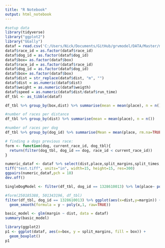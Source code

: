```yaml
---
title: "R Notebook"
output: html_notebook
---
```


```r
#setup data
library(tidyverse)
library("ggplot2")
library("GGally")
dataf = read.csv('C:/Users/Nick/Documents/GitHub/grvmodel/DATA/Master/masterfile.csv', header = TRUE, skipNul = TRUE)
dataf$race_id = as.factor(dataf$race_id)
dataf$dog_id = as.factor(dataf$dog_id)
dataf$box= as.factor(dataf$box)
dataf$race_id = as.factor(dataf$race_id)
dataf$dog_id = as.factor(dataf$dog_id)
dataf$box= as.factor(dataf$box)
dataf$dist = str_replace(dataf$dist, "m", "")
dataf$dist = as.numeric(dataf$dist)
dataf$weight = as.numeric(dataf$weigth)
dataf$speed = as.numeric(dataf$dist/dataf$run_time)
df_tbl <- as_tibble(dataf)
```



```r
df_tbl %>% group_by(box,dist) %>% summarise(mean = mean(place), n = n()) %>% arrange(mean)
```

```r
#number of races per distance
df_tbl %>% group_by(dist) %>% summarise(mean = mean(place), n = n())
```

```r
#number of races per dog 
df_tbl %>% group_by(dog_id) %>% summarise(Mean = mean(place, rm.na=TRUE), n = n()) %>% arrange(desc(n))
```


```r
# finding a dogs previous race:
form <- function(dog, current_race_id, dog_tbl){
  return(filter(dog_tbl, dog_id == dog, race_id < current_race_id))
}
```

```r
numeric_dataf <- dataf %>% select(dist,place,split_margins,split_times,run_time,weight,margin,speed) %>% slice_sample(n=5000)
tiff("test.tiff", units="in", width=15, height=15, res=300)
ggpairs(numeric_dataf,pch = 18)
dev.off()
```


```r
SingleDogModel <- filter(df_tbl, dog_id == 1328610013) %>% lm(place~ poly(q,3))
```


```r
#form(250185388, 501343196, df_tbl)
filter(df_tbl, dog_id == 1328610013) %>% ggplot(aes(x=dist,y=margin)) + geom_point()+ 
  geom_smooth(formula = y ~ poly(x,1, raw=TRUE))
```




```r
basic_model <- glm(margin ~ dist, data = dataf)
summary(basic_model)
```




```r
library(ggplot2)
p1 <- ggplot(dataf, aes(x=box, y = split_margins, fill = box)) +
  geom_boxplot()
p1
```


